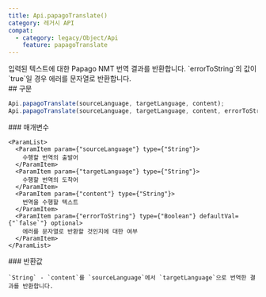 ```yaml
---
title: Api.papagoTranslate()
category: 레거시 API
compat:
  - category: legacy/Object/Api
    feature: papagoTranslate
---
```


<Section>
  입력된 텍스트에 대한 Papago NMT 번역 결과를 반환합니다. `errorToString`의 값이 `true`일 경우 에러를 문자열로 반환합니다.
</Section>
<Section>
  ## 구문

  ~~~js
  Api.papagoTranslate(sourceLanguage, targetLanguage, content);
  Api.papagoTranslate(sourceLanguage, targetLanguage, content, errorToString);
  ~~~

  <Section>
    ### 매개변수

    <ParamList>
      <ParamItem param={"sourceLanguage"} type={"String"}>
        수행할 번역의 출발어
      </ParamItem>
      <ParamItem param={"targetLanguage"} type={"String"}>
        수행할 번역의 도착어
      </ParamItem>
      <ParamItem param={"content"} type={"String"}>
        번역을 수행할 텍스트
      </ParamItem>
      <ParamItem param={"errorToString"} type={"Boolean"} defaultVal={"`false`"} optional>
        에러를 문자열로 반환할 것인지에 대한 여부
      </ParamItem>
    </ParamList>
  </Section>
  <Section>
    ### 반환값

    `String` - `content`를 `sourceLanguage`에서 `targetLanguage`으로 번역한 결과를 반환합니다.
  </Section>
</Section>